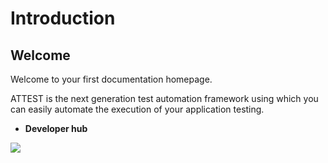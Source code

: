 # Introduction

## Welcome

Welcome to your first documentation homepage.

ATTEST is the next generation test automation framework using which you can easily automate the execution of your application testing. 


- **Developer hub**
<Frame width="auto" height="auto" >
  <img src="../docs_image/Attestlogo.png" />
</Frame>
